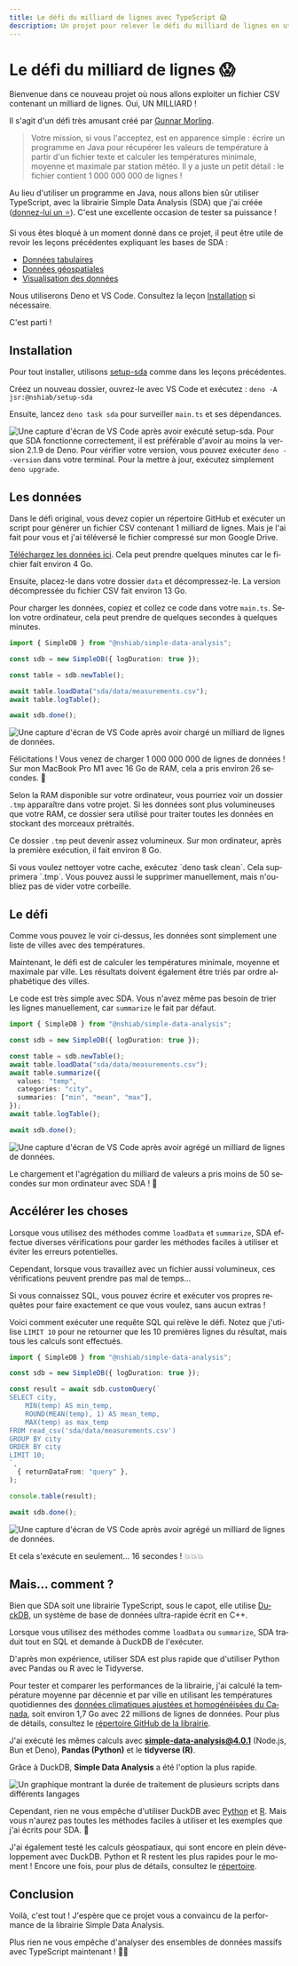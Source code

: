 ```yaml
---
title: Le défi du milliard de lignes avec TypeScript 😱
description: Un projet pour relever le défi du milliard de lignes en utilisant TypeScript et la librairie Simple Data Analysis.
---
```



# Le défi du milliard de lignes 😱

Bienvenue dans ce nouveau projet où nous allons exploiter un fichier CSV contenant un milliard de lignes. Oui, UN MILLIARD !

Il s'agit d'un défi très amusant créé par [Gunnar Morling](https://www.morling.dev/blog/one-billion-row-challenge/).

> Votre mission, si vous l'acceptez, est en apparence simple : écrire un programme en Java pour récupérer les valeurs de température à partir d'un fichier texte et calculer les températures minimale, moyenne et maximale par station météo. Il y a juste un petit détail : le fichier contient 1 000 000 000 de lignes !

Au lieu d'utiliser un programme en Java, nous allons bien sûr utiliser TypeScript, avec la librairie Simple Data Analysis (SDA) que j'ai créée ([donnez-lui un ⭐](https://github.com/nshiab/simple-data-analysis)). C'est une excellente occasion de tester sa puissance !

Si vous êtes bloqué à un moment donné dans ce projet, il peut être utile de revoir les leçons précédentes expliquant les bases de SDA :
- [Données tabulaires](/simple-data-analysis/tabular-data)
- [Données géospatiales](/simple-data-analysis/geospatial-data)
- [Visualisation des données](/simple-data-analysis/dataviz)

Nous utiliserons Deno et VS Code. Consultez la leçon [Installation](/first-steps/setup) si nécessaire.

C'est parti !

<NoticeIntro lang="fr" />

## Installation

Pour tout installer, utilisons [setup-sda](https://jsr.io/@nshiab/setup-sda) comme dans les leçons précédentes.

Créez un nouveau dossier, ouvrez-le avec VS Code et exécutez : `deno -A jsr:@nshiab/setup-sda`

Ensuite, lancez `deno task sda` pour surveiller `main.ts` et ses dépendances.

![Une capture d'écran de VS Code après avoir exécuté setup-sda.](/assets/one-billion-row-challenge/setup.png)
<Callout type="info" emoji="💡">
 Pour que SDA fonctionne correctement, il est préférable d'avoir au moins la version 2.1.9 de Deno. Pour vérifier votre version, vous pouvez exécuter `deno --version` dans votre terminal. Pour la mettre à jour, exécutez simplement `deno upgrade`.
</Callout>

## Les données

Dans le défi original, vous devez copier un répertoire GitHub et exécuter un script pour générer un fichier CSV contenant 1 milliard de lignes. Mais je l'ai fait pour vous et j'ai téléversé le fichier compressé sur mon Google Drive.

[Téléchargez les données ici](https://drive.google.com/file/d/1A_OCjRyHnCCMZbgT0Z5KN70pJXMA8TYD/view?usp=drive_link). Cela peut prendre quelques minutes car le fichier fait environ 4 Go.

Ensuite, placez-le dans votre dossier `data` et décompressez-le. La version décompressée du fichier CSV fait environ 13 Go.

Pour charger les données, copiez et collez ce code dans votre `main.ts`. Selon votre ordinateur, cela peut prendre de quelques secondes à quelques minutes.


```ts showLineNumbers filename="main.ts"
import { SimpleDB } from "@nshiab/simple-data-analysis";

const sdb = new SimpleDB({ logDuration: true });

const table = sdb.newTable();

await table.loadData("sda/data/measurements.csv");
await table.logTable();

await sdb.done();
```
![Une capture d'écran de VS Code après avoir chargé un milliard de lignes de données.](/assets/one-billion-row-challenge/load-data.png)

Félicitations ! Vous venez de charger 1 000 000 000 de lignes de données ! Sur mon MacBook Pro M1 avec 16 Go de RAM, cela a pris environ 26 secondes. 🥳

Selon la RAM disponible sur votre ordinateur, vous pourriez voir un dossier `.tmp` apparaître dans votre projet. Si les données sont plus volumineuses que votre RAM, ce dossier sera utilisé pour traiter toutes les données en stockant des morceaux prétraités.

Ce dossier `.tmp` peut devenir assez volumineux. Sur mon ordinateur, après la première exécution, il fait environ 8 Go.

<Callout type="info" emoji="💡">
    Si vous voulez nettoyer votre cache, exécutez `deno task clean`. Cela supprimera `.tmp`. Vous pouvez aussi le supprimer manuellement, mais n'oubliez pas de vider votre corbeille.
</Callout>

## Le défi

Comme vous pouvez le voir ci-dessus, les données sont simplement une liste de villes avec des températures.

Maintenant, le défi est de calculer les températures minimale, moyenne et maximale par ville. Les résultats doivent également être triés par ordre alphabétique des villes.

Le code est très simple avec SDA. Vous n'avez même pas besoin de trier les lignes manuellement, car `summarize` le fait par défaut.


```ts showLineNumbers filename="main.ts"
import { SimpleDB } from "@nshiab/simple-data-analysis";

const sdb = new SimpleDB({ logDuration: true });

const table = sdb.newTable();
await table.loadData("sda/data/measurements.csv");
await table.summarize({
  values: "temp",
  categories: "city",
  summaries: ["min", "mean", "max"],
});
await table.logTable();

await sdb.done();
```
![Une capture d'écran de VS Code après avoir agrégé un milliard de lignes de données.](/assets/one-billion-row-challenge/summarize.png)

Le chargement et l'agrégation du milliard de valeurs a pris moins de 50 secondes sur mon ordinateur avec SDA ! 🚀

## Accélérer les choses

Lorsque vous utilisez des méthodes comme `loadData` et `summarize`, SDA effectue diverses vérifications pour garder les méthodes faciles à utiliser et éviter les erreurs potentielles.

Cependant, lorsque vous travaillez avec un fichier aussi volumineux, ces vérifications peuvent prendre pas mal de temps...

Si vous connaissez SQL, vous pouvez écrire et exécuter vos propres requêtes pour faire exactement ce que vous voulez, sans aucun extras !

Voici comment exécuter une requête SQL qui relève le défi. Notez que j'utilise `LIMIT 10` pour ne retourner que les 10 premières lignes du résultat, mais tous les calculs sont effectués.


```ts showLineNumbers filename="main.ts"
import { SimpleDB } from "@nshiab/simple-data-analysis";

const sdb = new SimpleDB({ logDuration: true });

const result = await sdb.customQuery(`
SELECT city,
    MIN(temp) AS min_temp,
    ROUND(MEAN(temp), 1) AS mean_temp,
    MAX(temp) as max_temp
FROM read_csv('sda/data/measurements.csv')
GROUP BY city
ORDER BY city
LIMIT 10;
`,
  { returnDataFrom: "query" },
);

console.table(result);

await sdb.done();
```
![Une capture d'écran de VS Code après avoir agrégé un milliard de lignes de données.](/assets/one-billion-row-challenge/sql.png)

Et cela s'exécute en seulement... 16 secondes ! 💥💥💥

## Mais... comment ?

Bien que SDA soit une librairie TypeScript, sous le capot, elle utilise [DuckDB](https://duckdb.org/), un système de base de données ultra-rapide écrit en C++.

Lorsque vous utilisez des méthodes comme `loadData` ou `summarize`, SDA traduit tout en SQL et demande à DuckDB de l'exécuter.

D'après mon expérience, utiliser SDA est plus rapide que d'utiliser Python avec Pandas ou R avec le Tidyverse.

Pour tester et comparer les performances de la librairie, j'ai calculé la température moyenne par décennie et par ville en utilisant les températures quotidiennes des [données climatiques ajustées et homogénéisées du Canada](https://api.weather.gc.ca/collections/ahccd-annual), soit environ 1,7 Go avec 22 millions de lignes de données. Pour plus de détails, consultez le [répertoire GitHub de la librairie](https://github.com/nshiab/simple-data-analysis).

J'ai exécuté les mêmes calculs avec **simple-data-analysis@4.0.1** (Node.js, Bun et Deno), **Pandas (Python)** et le **tidyverse (R)**.

Grâce à DuckDB, **Simple Data Analysis** a été l'option la plus rapide.

![Un graphique montrant la durée de traitement de plusieurs scripts dans différents langages](/assets/one-billion-row-challenge/big-file.png)

Cependant, rien ne vous empêche d'utiliser DuckDB avec [Python](https://duckdb.org/docs/api/python/overview.html) et [R](https://duckdb.org/docs/api/r). Mais vous n'aurez pas toutes les méthodes faciles à utiliser et les exemples que j'ai écrits pour SDA. 😬

J'ai également testé les calculs géospatiaux, qui sont encore en plein développement avec DuckDB. Python et R restent les plus rapides pour le moment ! Encore une fois, pour plus de détails, consultez le [répertoire](https://github.com/nshiab/simple-data-analysis).

## Conclusion

Voilà, c'est tout ! J'espère que ce projet vous a convaincu de la performance de la librairie Simple Data Analysis.

Plus rien ne vous empêche d'analyser des ensembles de données massifs avec TypeScript maintenant ! 💃🕺

<NoticeEnd lang="fr" />
